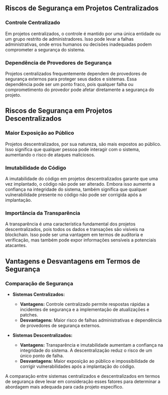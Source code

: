 ## Riscos de Segurança em Projetos Centralizados

### Controle Centralizado

Em projetos centralizados, o controle é mantido por uma única entidade ou um grupo restrito de administradores. Isso pode levar a falhas administrativas, onde erros humanos ou decisões inadequadas podem comprometer a segurança do sistema.

### Dependência de Provedores de Segurança

Projetos centralizados frequentemente dependem de provedores de segurança externos para proteger seus dados e sistemas. Essa dependência pode ser um ponto fraco, pois qualquer falha ou comprometimento do provedor pode afetar diretamente a segurança do projeto.

## Riscos de Segurança em Projetos Descentralizados

### Maior Exposição ao Público

Projetos descentralizados, por sua natureza, são mais expostos ao público. Isso significa que qualquer pessoa pode interagir com o sistema, aumentando o risco de ataques maliciosos.

### Imutabilidade do Código

A imutabilidade do código em projetos descentralizados garante que uma vez implantado, o código não pode ser alterado. Embora isso aumente a confiança na integridade do sistema, também significa que qualquer vulnerabilidade presente no código não pode ser corrigida após a implantação.

### Importância da Transparência

A transparência é uma característica fundamental dos projetos descentralizados, pois todos os dados e transações são visíveis na blockchain. Isso pode ser uma vantagem em termos de auditoria e verificação, mas também pode expor informações sensíveis a potenciais atacantes.

## Vantagens e Desvantagens em Termos de Segurança

### Comparação de Segurança

- **Sistemas Centralizados:**

  - **Vantagens:** Controle centralizado permite respostas rápidas a incidentes de segurança e a implementação de atualizações e patches.
  - **Desvantagens:** Maior risco de falhas administrativas e dependência de provedores de segurança externos.

- **Sistemas Descentralizados:**
  - **Vantagens:** Transparência e imutabilidade aumentam a confiança na integridade do sistema. A descentralização reduz o risco de um único ponto de falha.
  - **Desvantagens:** Maior exposição ao público e impossibilidade de corrigir vulnerabilidades após a implantação do código.

A comparação entre sistemas centralizados e descentralizados em termos de segurança deve levar em consideração esses fatores para determinar a abordagem mais adequada para cada projeto específico.
